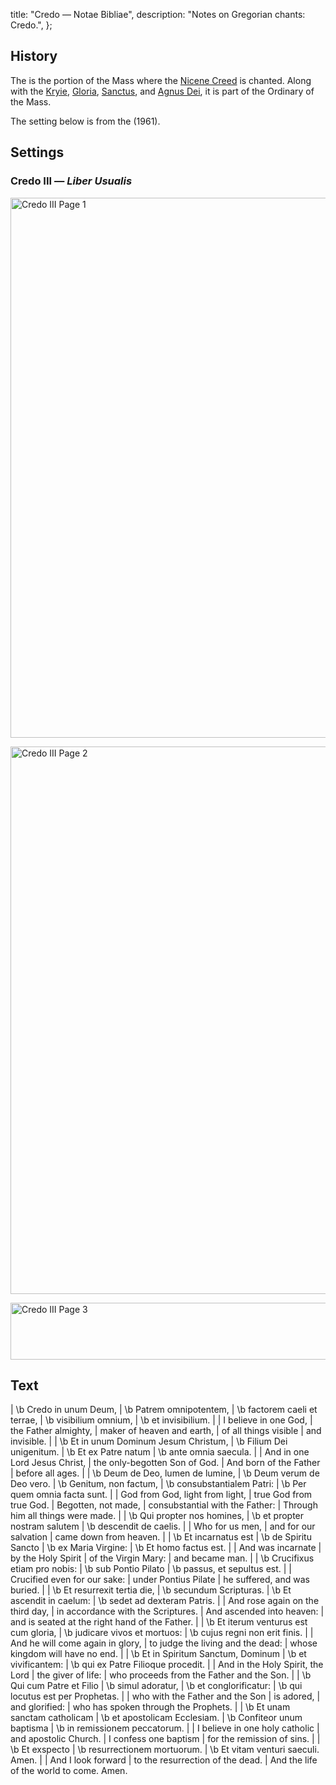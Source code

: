   title: "Credo — Notae Bibliae",
  description: "Notes on Gregorian chants: Credo.",
};

<Initial text="Credo" />

## History

The <Definition lang="latin" anchor="credo" text="Credo" /> is the portion of the Mass where the [Nicene Creed](/liturgy/creeds/nicene-creed-with-filioque) is chanted. Along with the [Kryie](/liturgy/music/chants/kyrie), [Gloria](/liturgy/music/chants/gloria), [Sanctus](/liturgy/music/chants/sanctus), and [Agnus Dei](/liturgy/music/chants/agnus-dei), it is part of the Ordinary of the Mass.

The setting below is from the *<Definition lang="latin" anchor="liber-usualis" text="Liber Usualis" />* (1961).

## Settings

### Credo III — *Liber Usualis*

<Image
  src="/chants/credo-iii-1.svg"
  alt="Credo III Page 1"
  width="600"
  height="864"
/>

<Image
  src="/chants/credo-iii-2.svg"
  alt="Credo III Page 2"
  width="600"
  height="876"
/>

<Image
  src="/chants/credo-iii-3.svg"
  alt="Credo III Page 3"
  width="600"
  height="91"
/>

## Text

<Poetry>
|  \b Credo in unum Deum,
|  \b Patrem omnipotentem,
|  \b factorem caeli et terrae,
|  \b visibilium omnium,
|  \b et invisibilium.
|
|  I believe in one God,
|  the Father almighty,
|  maker of heaven and earth,
|  of all things visible
|  and invisible.
|
|  \b Et in unum Dominum Jesum Christum,
|  \b Filium Dei unigenitum.
|  \b Et ex Patre natum
|  \b ante omnia saecula.
|
|  And in one Lord Jesus Christ,
|  the only-begotten Son of God.
|  And born of the Father
|  before all ages.
|
|  \b Deum de Deo, lumen de lumine,
|  \b Deum verum de Deo vero.
|  \b Genitum, non factum,
|  \b consubstantialem Patri:
|  \b Per quem omnia facta sunt.
|
|  God from God, light from light,
|  true God from true God.
|  Begotten, not made,
|  consubstantial with the Father:
|  Through him all things were made.
|
|  \b Qui propter nos homines,
|  \b et propter nostram salutem
|  \b descendit de caelis.
|
|  Who for us men,
|  and for our salvation
|  came down from heaven.
|
|  \b Et incarnatus est
|  \b de Spiritu Sancto
|  \b ex Maria Virgine:
|  \b Et homo factus est.
|
|  And was incarnate
|  by the Holy Spirit
|  of the Virgin Mary:
|  and became man.
|
|  \b Crucifixus etiam pro nobis:
|  \b sub Pontio Pilato
|  \b passus, et sepultus est.
|
|  Crucified even for our sake:
|  under Pontius Pilate
|  he suffered, and was buried.
|
|  \b Et resurrexit tertia die,
|  \b secundum Scripturas.
|  \b Et ascendit in caelum:
|  \b sedet ad dexteram Patris.
|
|  And rose again on the third day,
|  in accordance with the Scriptures.
|  And ascended into heaven:
|  and is seated at the right hand of the Father.
|
|  \b Et iterum venturus est cum gloria,
|  \b judicare vivos et mortuos:
|  \b cujus regni non erit finis.
|
|  And he will come again in glory,
|  to judge the living and the dead:
|  whose kingdom will have no end.
|
|  \b Et in Spiritum Sanctum, Dominum
|  \b et vivificantem:
|  \b qui ex Patre Filioque procedit.
|
|  And in the Holy Spirit, the Lord
|  the giver of life:
|  who proceeds from the Father and the Son.
|
|  \b Qui cum Patre et Filio
|  \b simul adoratur,
|  \b et conglorificatur:
|  \b qui locutus est per Prophetas.
|
|  who with the Father and the Son
|  is adored,
|  and glorified:
|  who has spoken through the Prophets.
|
|  \b Et unam sanctam catholicam
|  \b et apostolicam Ecclesiam.
|  \b Confiteor unum baptisma
|  \b in remissionem peccatorum.
|
|  I believe in one holy catholic
|  and apostolic Church.
|  I confess one baptism
|  for the remission of sins.
|
|  \b Et exspecto
|  \b resurrectionem mortuorum.
|  \b Et vitam venturi saeculi. Amen.
|
|  And I look forward
|  to the resurrection of the dead.
|  And the life of the world to come. Amen.
</Poetry>
